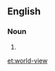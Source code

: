 {{also|worldview|world view}}
==English==

===Noun===
{{en-noun}}

# {{alternative spelling of|worldview|lang=en}}

[[et:world-view]]